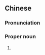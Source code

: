 {{also|切韵}}
==Chinese==
{{zh-forms|s=切韵}}

===Pronunciation===
{{zh-pron
|m=Qièyùn
|cat=pn
}}

===Proper noun===
{{zh-proper noun}}

# {{w|Qieyun}} {{gloss|Chinese [[rhyme]] dictionary}}